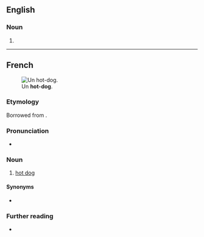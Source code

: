 {{also|hotdog|Hotdog|hot dog|Hot Dog}}
==English==

===Noun===
{{en-noun|head=[[hot]]-[[dog]]}}

# {{alternative spelling of|en|hot dog}}

----

==French==
{{wikipedia|lang=fr}}
[[Image:HotDog.jpg|thumb|Un '''hot-dog'''.]]

===Etymology===
Borrowed from {{bor|fr|en|hot dog}}.

===Pronunciation===
* {{fr-asph}} {{fr-IPA|hote-dogue}}

===Noun===
{{fr-noun|m}}

# [[hot dog]] {{gloss|frankfurter in a bun}}

====Synonyms====
* {{q|Quebec|Louisiana}} {{l|fr|chien chaud|g=m}}

===Further reading===
* {{R:TLFi}}
